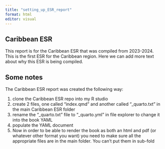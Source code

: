 ```yaml
---
title: "setting_up_ESR_report"
format: html
editor: visual
---
```


## Caribbean ESR

This report is for the Caribbean ESR that was compiled from 2023-2024. This is the first ESR for the Caribbean region. Here we can add more text about why this ESR is being compiled.

## Some notes

The Caribbean ESR report was created the following way:

1.  clone the Caribbean ESR repo into my R studio
2.  create 2 files, one called "index.qmd" and another called "\_quarto.txt" in the main Caribbean ESR folder
3.  rename the "\_quarto.txt" file to "\_quarto.yml" in file explorer to change it into the book YAML
4.  populate the YAML document
5.  Now in order to be able to render the book as both an html and pdf (or whatever other format you want) you need to make sure all the appropriate files are in the main folder. You can't put them in sub-fold
